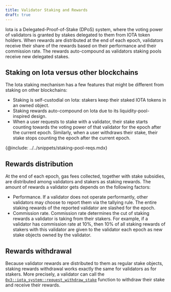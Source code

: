 ```yaml
---
title: Validator Staking and Rewards
draft: true
---
```


Iota is a Delegated-Proof-of-Stake (DPoS) system, where the voting power of validators is granted by stakes delegated to them from IOTA token holders. When rewards are distributed at the end of each epoch, validators receive their share of the rewards based on their performance and their commission rate. The rewards auto-compound as validators staking pools receive new delegated stakes.

## Staking on Iota versus other blockchains

The Iota staking mechanism has a few features that might be different from staking on other blockchains:

- Staking is self-custodial on Iota: stakers keep their staked IOTA tokens in an owned object.
- Staking rewards auto-compound on Iota due to its liquidity-pool-inspired design.
- When a user requests to stake with a validator, their stake starts counting towards the voting power of that validator for the epoch after the current epoch. Similarly, when a user withdraws their stake, their stake stops counting the epoch after the current epoch.

{@include: ../../snippets/staking-pool-reqs.mdx}

## Rewards distribution

At the end of each epoch, gas fees collected, together with stake subsidies, are distributed among validators and stakers as staking rewards. The amount of rewards a validator gets depends on the following factors:

- Performance. If a validator does not operate performantly, other validators may choose to report them via the tallying rule. The entire staking rewards of the reported validator are slashed for the epoch.
- Commission rate. Commission rate determines the cut of staking rewards a validator is taking from their stakers. For example, if a validator has commission rate at 10%, then 10% of all staking rewards of stakers with this validator are given to the validator each epoch as new stake objects owned by the validator.

## Rewards withdrawal

Because validator rewards are distributed to them as regular stake objects, staking rewards withdrawal works exactly the same for validators as for stakers. More precisely, a validator can call the  [`0x3::iota_system::request_withdraw_stake`](https://github.com/iotaledger/kinesis/blob/6234ae2cc8137f3a2a34cd0aa1ac4fd5f31260e2/crates/iota-framework/packages/iota-system/sources/iota_system.move#L272) function to withdraw their stake and receive their rewards.
